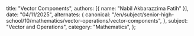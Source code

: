   title: "Vector Components",
  authors: [{ name: "Nabil Akbarazzima Fatih" }],
  date: "04/11/2025",
  alternates: {
    canonical:
      "/en/subject/senior-high-school/10/mathematics/vector-operations/vector-components",
  },
  subject: "Vector and Operations",
  category: "Mathematics",
};
